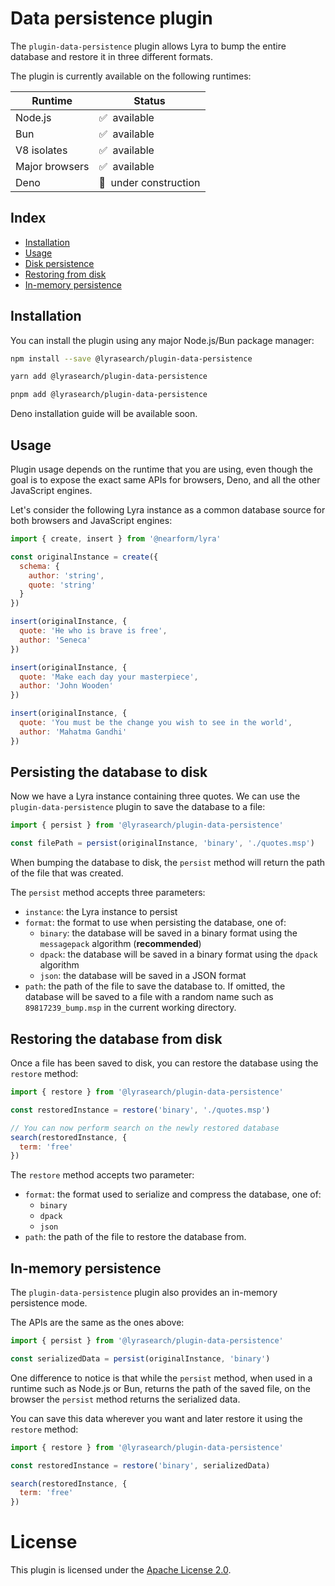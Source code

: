 
# Data persistence plugin

<GithubStarsButton user='lyrasearch' repo='plugin-data-persistence' />

The `plugin-data-persistence` plugin allows Lyra to bump the entire database and
restore it in three different formats.

The plugin is currently available on the following runtimes:

| Runtime        | Status                     |
| -------------- | -------------------------- |
| Node.js        | ✅ &nbsp;available          |
| Bun            | ✅ &nbsp;available          |
| V8 isolates    | ✅ &nbsp;available          |
| Major browsers | ✅ &nbsp;available          |
| Deno           | 🚧 &nbsp;under construction |

## Index

- [Installation](#installation)
- [Usage](#usage)
- [Disk persistence](#persisting-the-database-to-disk)
- [Restoring from disk](#restoring-the-database-from-disk)
- [In-memory persistence](#in-memory-persistence)

## Installation

You can install the plugin using any major Node.js/Bun package manager:

```bash title="Install with npm"
npm install --save @lyrasearch/plugin-data-persistence
```

```bash title="Install with yarn"
yarn add @lyrasearch/plugin-data-persistence
```

```bash title="Install with pnpm"
pnpm add @lyrasearch/plugin-data-persistence
```

Deno installation guide will be available soon.

## Usage

Plugin usage depends on the runtime that you are using, even though the goal is
to expose the exact same APIs for browsers, Deno, and all the other JavaScript
engines.

Let's consider the following Lyra instance as a common database source for both
browsers and JavaScript engines:

```js title="Lyra instance"
import { create, insert } from '@nearform/lyra'

const originalInstance = create({
  schema: {
    author: 'string',
    quote: 'string'
  }
})

insert(originalInstance, {
  quote: 'He who is brave is free',
  author: 'Seneca'
})

insert(originalInstance, {
  quote: 'Make each day your masterpiece',
  author: 'John Wooden'
})

insert(originalInstance, {
  quote: 'You must be the change you wish to see in the world',
  author: 'Mahatma Gandhi'
})
```

## Persisting the database to disk

Now we have a Lyra instance containing three quotes. We can use the
`plugin-data-persistence` plugin to save the database to a file:

```js title="Save database to file"
import { persist } from '@lyrasearch/plugin-data-persistence'

const filePath = persist(originalInstance, 'binary', './quotes.msp')
```

When bumping the database to disk, the `persist` method will return the path of
the file that was created.

The `persist` method accepts three parameters:

- `instance`: the Lyra instance to persist
- `format`: the format to use when persisting the database, one of:
  - `binary`: the database will be saved in a binary format using the
    `messagepack` algorithm (**recommended**)
  - `dpack`: the database will be saved in a binary format using the `dpack`
    algorithm
  - `json`: the database will be saved in a JSON format
- `path`: the path of the file to save the database to. If omitted, the database
  will be saved to a file with a random name such as `89817239_bump.msp` in the
  current working directory.

## Restoring the database from disk

Once a file has been saved to disk, you can restore the database using the
`restore` method:

```js title="Restore database from file"
import { restore } from '@lyrasearch/plugin-data-persistence'

const restoredInstance = restore('binary', './quotes.msp')

// You can now perform search on the newly restored database
search(restoredInstance, {
  term: 'free'
})
```

The `restore` method accepts two parameter:

- `format`: the format used to serialize and compress the database, one of:
  - `binary`
  - `dpack`
  - `json`
- `path`: the path of the file to restore the database from.

## In-memory persistence

The `plugin-data-persistence` plugin also provides an in-memory persistence
mode.

The APIs are the same as the ones above:

```js title="In-memory persistence"
import { persist } from '@lyrasearch/plugin-data-persistence'

const serializedData = persist(originalInstance, 'binary')
```

One difference to notice is that while the `persist` method, when used in a
runtime such as Node.js or Bun, returns the path of the saved file, on the
browser the `persist` method returns the serialized data.

You can save this data wherever you want and later restore it using the
`restore` method:

```js title="Restore in-memory database"
import { restore } from '@lyrasearch/plugin-data-persistence'

const restoredInstance = restore('binary', serializedData)

search(restoredInstance, {
  term: 'free'
})
```

# License

This plugin is licensed under the
[Apache License 2.0](https://github.com/LyraSearch/plugin-data-persistence/blob/main/LICENSE.md).
